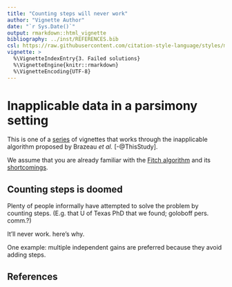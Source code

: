 ```yaml
---
title: "Counting steps will never work"
author: "Vignette Author"
date: "`r Sys.Date()`"
output: rmarkdown::html_vignette
bibliography: ../inst/REFERENCES.bib
csl: https://raw.githubusercontent.com/citation-style-language/styles/master/apa-old-doi-prefix.csl
vignette: >
  %\VignetteIndexEntry{3. Failed solutions}
  %\VignetteEngine{knitr::rmarkdown}
  %\VignetteEncoding{UTF-8}
---
```


# Inapplicable data in a parsimony setting

This is one of a [series](Index.html) of vignettes that works through the inapplicable algorithm proposed by Brazeau _et al._ [-@ThisStudy].

We assume that you are already familiar with the [Fitch algorithm](Fitch.html)
and its [shortcomings](Problems.html).

## Counting steps is doomed

Plenty of people informally have attempted to solve the problem by counting steps. (E.g. that U of Texas PhD that we found; goloboff pers. comm.?)

It'll never work. here's why.

One example: multiple independent gains are preferred because they avoid adding steps.

## References
